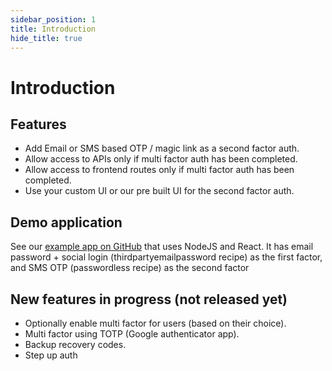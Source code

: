```yaml
---
sidebar_position: 1
title: Introduction
hide_title: true
---
```



# Introduction

<Disclaimer />

## Features
- Add Email or SMS based OTP / magic link as a second factor auth.
- Allow access to APIs only if multi factor auth has been completed.
- Allow access to frontend routes only if multi factor auth has been completed.
- Use your custom UI or our pre built UI for the second factor auth.

## Demo application
See our [example app on GitHub](https://github.com/supertokens/supertokens-auth-react/tree/master/examples/with-thirdpartyemailpassword-2fa-passwordless) that uses NodeJS and React. It has email password + social login (thirdpartyemailpassword recipe) as the first factor, and SMS OTP (passwordless recipe) as the second factor

## New features in progress (not released yet)
- Optionally enable multi factor for users (based on their choice).
- Multi factor using TOTP (Google authenticator app).
- Backup recovery codes.
- Step up auth